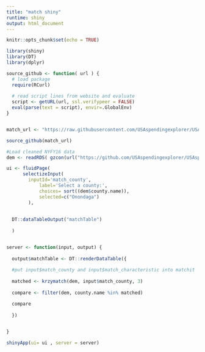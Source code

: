 ```yaml
---
title: "match shiny"
runtime: shiny
output: html_document
---
```


```r
knitr::opts_chunk$set(echo = TRUE)

library(shiny)
library(DT)
library(dplyr)

```

```r

source_github <- function( url ) {
  # load package
  require(RCurl)
  
  # read script lines from website and evaluate
  script <- getURL(url, ssl.verifypeer = FALSE)
  eval(parse(text = script), envir=.GlobalEnv)
} 


match_url <- "https://raw.githubusercontent.com/USAspendingexplorer/USAspending-explorer/master/Build%20App/matching_function.R"

source_github(match_url)

```

```r

#Load cleaned NYFY16 data
dem <- readRDS( gzcon(url("https://github.com/USAspendingexplorer/USAspending-explorer/blob/master/Data/Processed/NYcensus.rds?raw=true")))

ui <- fluidPage(
      selectizeInput(
        inputId='match_county', 
            label='Select a county:', 
            choices= sort((dem$county.name)),
            selected=c("Onondaga")
        ),
      
  
  DT::dataTableOutput("matchTable")
  
  ) 


server <- function(input, output) {
  
  output$matchTable <- DT::renderDataTable({
  
  #put input$match_county and input$match_characteristic into matchit
    
  matched <- krzymatch(dem, input$match_county, 3)
  
  compare <- filter(dem, county.name %in% matched)

  compare
    
  })

 
} 

shinyApp(ui= ui , server = server)


```

